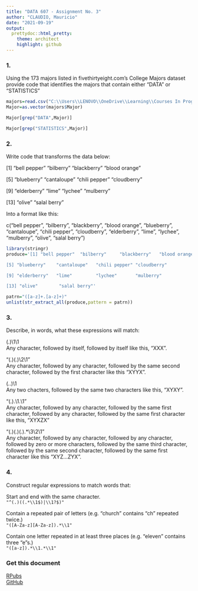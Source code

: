 ---
title: "DATA 607 - Assignment No. 3"
author: "CLAUDIO, Mauricio"
date: "2021-09-19"
output:
  prettydoc::html_pretty:
    theme: architect
    highlight: github
---

### 1.  

Using the 173 majors listed in fivethirtyeight.com's
College Majors dataset provide code that identifies
the majors that contain either "DATA" or "STATISTICS"

```{r}
majors=read.csv("C:\\Users\\LENOVO\\OneDrive\\Learning\\Courses In Progress\\DATA 607\\Week 3\\Assignment\\majors.csv",header=TRUE)
Major=as.vector(majors$Major)

Major[grep("DATA",Major)]

Major[grep("STATISTICS",Major)]
```
  
  
### 2.  
  
Write code that transforms the data below:

 [1] "bell pepper"  "bilberry"     "blackberry"   "blood orange"
 
 [5] "blueberry"    "cantaloupe"   "chili pepper" "cloudberry"  
 
 [9] "elderberry"   "lime"         "lychee"       "mulberry"    
 
 [13] "olive"        "salal berry"
 
 Into a format like this:  
  
 c("bell pepper", "bilberry", "blackberry", "blood orange", "blueberry", "cantaloupe", "chili pepper", "cloudberry", "elderberry", "lime", "lychee", "mulberry", "olive", "salal berry")  
 
```{r}
library(stringr)
produce='[1] "bell pepper"  "bilberry"     "blackberry"   "blood orange"

[5] "blueberry"    "cantaloupe"   "chili pepper" "cloudberry"  

[9] "elderberry"   "lime"         "lychee"       "mulberry"    

[13] "olive"        "salal berry"'

patrn="([a-z]+.[a-z]+)"
unlist(str_extract_all(produce,pattern = patrn))
```
  
  
### 3.  
  
Describe, in words, what these expressions will match:
 
(.)\1\1  
Any character, followed by itself, followed by itself like this, "XXX".
  
"(.)(.)\\2\\1"  
Any character, followed by any character, followed by the same second character, followed by the first character like this "XYYX".  
  
(..)\1  
Any two chacters, followed by the same two characters like this, "XYXY".  
  
"(.).\\1.\\1"  
Any character, followed by any character, followed by the same first character, followed by any character, followed by the same first character like this, "XYXZX"  
  
"(.)(.)(.).*\\3\\2\\1"  
Any character, followed by any character, followed by any character, followed by zero or more characters, followed by the same third character, followed by the same second character, followed by the same first character like this "XYZ...ZYX".  
  
### 4.  
  
Construct regular expressions to match words that:  

  
Start and end with the same character.  
``"^(.)((.*\\1$)|\\1?$)"``
  
Contain a repeated pair of letters (e.g. "church" contains "ch" repeated twice.)  
``"([A-Za-z][A-Za-z]).*\\1"``
  
Contain one letter repeated in at least three places (e.g. "eleven" contains three "e"s.)  
``"([a-z]).*\\1.*\\1"``
  
  
### Get this document  
  
[RPubs](https://rpubs.com/MauricioClaudio)  
[GitHub](https://github.com/MauricioClaudio/CUNY-MPS-DATA-607)

